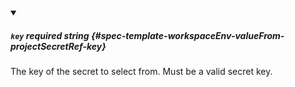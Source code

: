 
<details className="config-field" data-expandable="false" open>
<summary>

##### `key` <span className="config-field-required" data-required="true">required</span> <span className="config-field-type">string</span> <span className="config-field-default"></span> <span className="config-field-enum"></span> {#spec-template-workspaceEnv-valueFrom-projectSecretRef-key}

The key of the secret to select from.  Must be a valid secret key.

</summary>



</details>
